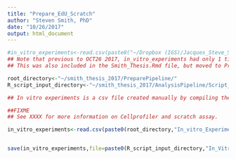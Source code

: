 ```yaml
---
title: "Prepare_EdU_Scratch"
author: "Steven Smith, PhD"
date: "10/26/2017"
output: html_document
---
```


```r
#in_vitro_experiments<-read.csv(paste0("~/Dropbox (IGS)/Jacques_Steve_Shared/Manuscript/miRNA/Working/R_script_input/","In_vitro_Experiments.csv")) ## Unstable location- move to preparepipline dir
## Note that previous to OCT26 2017, in_vitro_experiments had only 1 time point (13h) which was used in the thesis. Now it contains time points more aligned with qPCR.
## This was also included in the Smith_Thesis.Rmd file, but moved to Prepare_EdU_Scratch to be more in line with qPCR prep data. 

root_directory<-"~/smith_thesis_2017/PreparePipeline/"
R_script_input_directory<-"~/smith_thesis_2017/AnalysisPipeline/Script_input/"

## In vitro experiments is a csv file created manually by compiling the EdU percentages from Cell Prolifer output or scratch area filled from scrach assay data. 

##FIXME
## See XXXX for more information on Cellprofiler and scratch assay. 

in_vitro_experiments<-read.csv(paste0(root_directory,"In_vitro_Experiments.csv")) ## pre-compiled csv datatable. 


save(in_vitro_experiments,file=paste0(R_script_input_directory,"In_Vitro_Experiments.Rdata"))

```
